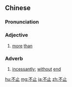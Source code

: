 ==Chinese==
{{zh-forms}}

===Pronunciation===
{{zh-pron
|m=不zhǐ
|c=bat1 zi2
|mn=put-chí
|ma=Zh-bùzhi.ogg
|cat=a
}}

===Adjective===
{{zh-adj}}

# {{lb|zh|Intermediate Mandarin}} [[more]] [[than]]

===Adverb===
{{zh-adv}}

# {{lb|zh|Intermediate Mandarin}} [[incessantly]]; [[without]] [[end]]

[[hu:不止]]
[[mg:不止]]
[[ja:不止]]
[[zh:不止]]